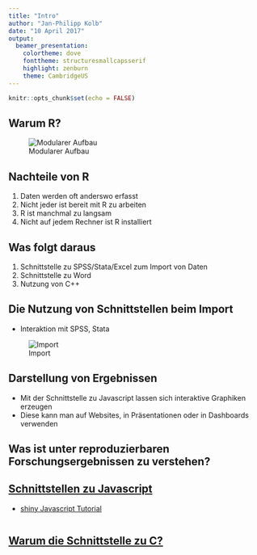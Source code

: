 ```yaml
---
title: "Intro"
author: "Jan-Philipp Kolb"
date: "10 April 2017"
output: 
  beamer_presentation: 
    colortheme: dove
    fonttheme: structuresmallcapsserif
    highlight: zenburn
    theme: CambridgeUS
---
```


```r
knitr::opts_chunk$set(echo = FALSE)
```

## Warum R?

![Modularer Aufbau](figure/ModularerAufbau.PNG)


## Nachteile von R

1. Daten werden oft anderswo erfasst
2. Nicht jeder ist bereit mit R zu arbeiten 
3. R ist manchmal zu langsam
4. Nicht auf jedem Rechner ist R installiert


## Was folgt daraus

1. Schnittstelle zu SPSS/Stata/Excel zum Import von Daten
2. Schnittstelle zu Word
3. Nutzung von C++

## Die Nutzung von Schnittstellen beim Import

- Interaktion mit SPSS, Stata

![Import](figure/Import.PNG)


## Darstellung von Ergebnissen

- Mit der Schnittstelle zu Javascript lassen sich interaktive Graphiken erzeugen
- Diese kann man auf Websites, in Präsentationen oder in Dashboards verwenden


## Was ist unter reproduzierbaren Forschungsergebnissen zu verstehen?


## [Schnittstellen zu Javascript](https://github.com/FrissAnalytics/shinyJsTutorials)

- [shiny Javascript Tutorial](https://www.r-bloggers.com/shiny-javascript-tutorials/)

```r

```

## [Warum die Schnittstelle zu C?](http://dirk.eddelbuettel.com/papers/rcpp_workshop_introduction_user2012.pdf)


